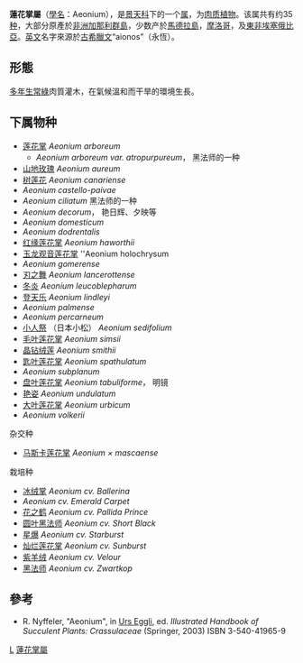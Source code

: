 {{Automatic Taxobox
| taxon = Aeonium
| image = Aeonium_undulatum.JPG
| image_caption = [[Aeonium_undulatum|Aeonium undulatum]]
| authority = [[Philip_Barker_Webb|Webb]] & [[Sabin_Berthelot|Berthel.]]
| subdivision_ranks = [[种|种]]
| subdivision = 約35種
}}

'''蓮花掌屬'''（[[學名|學名]]：Aeonium），是[[景天科|景天科]]下的一个[[属|属]]，为[[肉质植物|肉质植物]]。该属共有约35[[种|种]]，大部分原產於[[非洲|非洲]][[加那利群島|加那利群島]]，少数产於[[馬德拉島|馬德拉島]]，[[摩洛哥|摩洛哥]]，及[[東非|東非]][[埃塞俄比亞|埃塞俄比亞]]。[[英文|英文]]名字來源於[[古希臘文|古希臘文]]“aionos”（永恆）。

==形態==
[[多年生|多年生]][[常綠|常綠]]肉質灌木，在氣候溫和而干旱的環境生長。

==下属物种==
* [[莲花掌|莲花掌]] ''Aeonium arboreum''
** ''Aeonium arboreum var. atropurpureum''， 黑法师的一种
* [[山地玫瑰|山地玫瑰]] ''Aeonium aureum''
* [[树莲花|树莲花]] ''Aeonium canariense''
* ''Aeonium castello-paivae''
* ''Aeonium ciliatum'' 黑法师的一种
* ''Aeonium decorum''， 艳日辉、夕映等
* ''Aeonium domesticum''
* ''Aeonium dodrentalis''
* [[红缘莲花掌|红缘莲花掌]] ''Aeonium haworthii''
* [[玉龙观音莲花掌|玉龙观音莲花掌]] ''Aeonium holochrysum
* ''Aeonium gomerense''
* [[刃之舞|刃之舞]] ''Aeonium lancerottense''
* [[冬炎|冬炎]] ''Aeonium leucoblepharum''
* [[登天乐|登天乐]] ''Aeonium lindleyi''
* ''Aeonium palmense''
* ''Aeonium percarneum''
* [[小人祭|小人祭]] （日本小松） ''Aeonium sedifolium''
* [[毛叶莲花掌|毛叶莲花掌]] ''Aeonium simsii''
* [[晶钻绒莲|晶钻绒莲]] ''Aeonium smithii''
* [[匙叶莲花掌|匙叶莲花掌]] ''Aeonium spathulatum''
* ''Aeonium subplanum''
* [[盘叶莲花掌|盘叶莲花掌]] ''Aeonium tabuliforme''， 明镜
* [[艳姿|艳姿]] ''Aeonium undulatum''
* [[大叶莲花掌|大叶莲花掌]] ''Aeonium urbicum''
* ''Aeonium volkerii''
;杂交种
* [[马斯卡莲花掌|马斯卡莲花掌]] ''Aeonium × mascaense''
;栽培种
* [[冰绒掌|冰绒掌]] ''Aeonium cv. Ballerina''
* ''Aeonium cv. Emerald Carpet''
* [[花之鹤|花之鹤]] ''Aeonium cv. Pallida Prince''
* [[圆叶黑法师|圆叶黑法师]] ''Aeonium cv. Short Black''
* [[星爆|星爆]] ''Aeonium cv. Starburst''
* [[灿烂莲花掌|灿烂莲花掌]] ''Aeonium cv. Sunburst''
* [[紫羊绒|紫羊绒]] ''Aeonium cv. Velour''
* [[黑法师|黑法师]] ''Aeonium cv. Zwartkop''

==參考==
{{reflist}}
* R. Nyffeler, "Aeonium", in [[Urs_Eggli|Urs Eggli]], ed. ''Illustrated Handbook of Succulent Plants: Crassulaceae'' (Springer, 2003) ISBN 3-540-41965-9

{{Taxonbar|from=Q152874}}

[[Category:景天科|L]]
[[Category:蓮花掌屬|]]